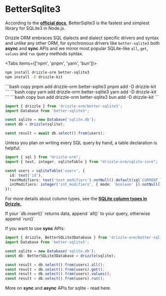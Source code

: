 
# BetterSqlite3
According to the **[official docs](https://github.com/WiseLibs/better-sqlite3)**, 
BetterSqlite3 is the fastest and simplest library for SQLite3 in Node.js.

Drizzle ORM embraces SQL dialects and dialect specific drivers and syntax and unlike any other ORM, 
for synchronous drivers like `better-sqlite3` both **async** and **sync** APIs and we mirror most popular 
SQLite-like `all`, `get`, `values` and `run` query methods syntax.  

<Tabs items={['npm', 'pnpm', 'yarn', 'bun']}>
  <Tab>
```bash copy
npm install drizzle-orm better-sqlite3
npm install -D drizzle-kit 
```
  </Tab>
  <Tab>
```bash copy
pnpm add drizzle-orm better-sqlite3
pnpm add -D drizzle-kit 
```
  </Tab>
  <Tab>
```bash copy
yarn add drizzle-orm better-sqlite3
yarn add -D drizzle-kit 
```
  </Tab>
  <Tab>
```bash copy
bun add drizzle-orm better-sqlite3
bun add -D drizzle-kit 
```
  </Tab>
</Tabs>

```typescript copy
import { drizzle } from 'drizzle-orm/better-sqlite3';
import Database from 'better-sqlite3';

const sqlite = new Database('sqlite.db');
const db = drizzle(sqlite);

const result = await db.select().from(users);
```

Unless you plan on writing every SQL query by hand, a table declaration is helpful:
```typescript copy
import { sql } from "drizzle-orm";
import { text, integer, sqliteTable } from "drizzle-orm/sqlite-core";

const users = sqliteTable('users', {
  id: text('id'),
  textModifiers: text('text_modifiers').notNull().default(sql`CURRENT_TIMESTAMP`),
  intModifiers: integer('int_modifiers', { mode: 'boolean' }).notNull().default(false),
});
```
For more details about column types, see the **[SQLite column types in Drizzle.](/docs/column-types/sqlite)**

<Callout type="info" emoji="ℹ️">
  If your `db.insert()` returns data, append `all()` to your query, otherwise append `run()`
</Callout>

If you want to use **sync** APIs:
```typescript copy
import { drizzle, BetterSQLite3Database } from 'drizzle-orm/better-sqlite3';
import Database from 'better-sqlite3';

const sqlite = new Database('sqlite.db');
const db: BetterSQLite3Database = drizzle(sqlite);

const result = db.select().from(users).all();
const result = db.select().from(users).get();
const result = db.select().from(users).values();
const result = db.select().from(users).run();
```
More on **sync** and **async** APIs for sqlite - read here.
